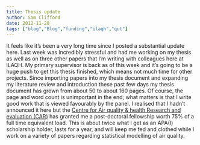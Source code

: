 ```yaml
---
title: Thesis update
author: Sam Clifford
date: 2012-11-28
tags: ["blog","Blog","funding","ilaqh","qut"]
---
```


It feels like it's been a very long time since I posted a substantial update here. Last week was incredibly stressful and had me working on my thesis as well as on three other papers that I'm writing with colleagues here at ILAQH. My primary supervisor is back as of this week and it's going to be a huge push to get this thesis finished, which means not much time for other projects. Since importing papers into my thesis document and expanding my literature review and introduction these past few days my thesis document has grown from about 50 to about 160 pages. Of course, the page and word count is unimportant in the end; what matters is that I write good work that is viewed favourably by the panel. I realised that I hadn't announced it here but the [Centre for Air quality & health Research and evaluation (CAR)](http://www.car-cre.org.au/) has granted me a post-doctoral fellowship worth 75% of a full time equivalent load. This is about twice what I get as an APA(I) scholarship holder, lasts for a year, and will keep me fed and clothed while I work on a variety of papers regarding statistical modelling of air quality.